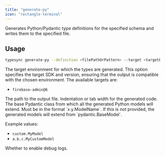 ```yaml
---
title: "generate-py"
icon: "rectangle-terminal"
---
```



Generates Python/Pydantic type definitions for the specified schema and writes them to the specified file.

## Usage

```bash
typesync generate-py --definition <filePathOrPattern> --target <targetEnvironment> --outFile <filePath> --indentation <indentation> --customPydanticBase <classImportPath> --debug <debug>
```

<DefinitionOptionSnippet />

<ParamField type="string" path="target" required>
  The target environment for which the types are generated. This option specifies the target SDK and version, ensuring that the output is compatible with the chosen environment. The available targets are:

- `firebase-admin@6`

</ParamField>

<ParamField type="string" path="outFile" required>
  The path to the output file.
</ParamField>

<ParamField type="int" path="indentation" default={2}>
  Indentation or tab width for the generated code.
</ParamField>

<ParamField type="string" path="customPydanticBase">
  The base Pydantic class from which all the generated Python models will extend. Must be in the format `x.y.ModelName`. If this is not provided, the generated models will extend from `pydantic.BaseModel`.

Example values:

- `custom.MyModel`
- `a.b.c.MyCustomModel`

</ParamField>

<ParamField type="boolean" path="debug" default={false}>
  Whether to enable debug logs.
</ParamField>
